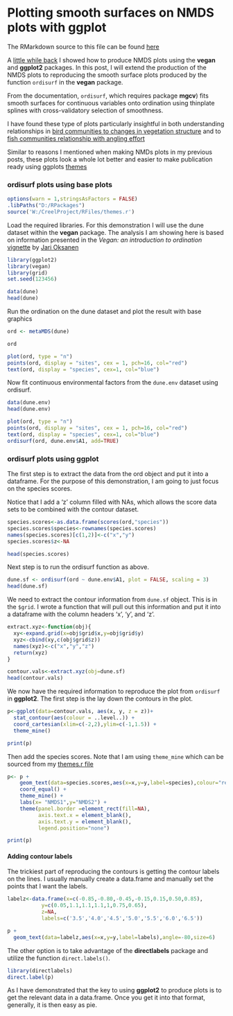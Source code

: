 Plotting smooth surfaces on NMDS plots with ggplot
========================================================
The RMarkdown source to this file can be found [here](\Rmd\2014-06-30-ordisurf.Rmd)

A [little while back](http://chrischizinski.github.io/rstats/2014/04/13/vegan-ggplot2/) I showed how to produce NMDS plots using the **vegan** and **ggplot2** packages. In this post, I will extend the production of the NMDS plots to reproducing the smooth surface plots produced by the function ```ordisurf``` in the **vegan** package. 

From the documentation,  ```ordisurf```, which requires package **mgcv**) fits smooth surfaces for continuous variables onto ordination using thinplate splines with cross-validatory selection of smoothness.

I have found these type of plots particularly insightful in both understanding relationships in [bird communities to changes in vegetation structure](http://mncoopunit.cfans.umn.edu/files/2012/09/Chizinski-et-al-2011-Forest-Eology-and-Management.pdf) and to [fish communities relationship with angling effort](http://digitalcommons.unl.edu/cgi/viewcontent.cgi?article=1114&context=ncfwrustaff)

Similar to reasons I mentioned when making NMDs plots in my previous posts, these plots look a whole lot better and easier to make publication ready using ggplots [themes](http://chrischizinski.github.io/rstats/2014/06/10/favorite-themes/)

### ordisurf plots using base plots

```r
options(warn = 1,stringsAsFactors = FALSE)
.libPaths("D:/RPackages")
source('W:/CreelProject/RFiles/themes.r')
```
Load the required libraries.  For this demonstration I will use the dune dataset within the **vegan** package.  The analysis I am showing here is based on information presented in the *Vegan: an introduction to ordination*
[vignette](http://cran.r-project.org/web/packages/vegan/vignettes/intro-vegan.pdf) by [Jari Oksanen](http://cc.oulu.fi/~jarioksa/)

```r
library(ggplot2)
library(vegan)
library(grid)
set.seed(123456)

data(dune)
head(dune)
```

Run the ordination on the dune dataset and plot the result with base graphics

```r
ord <- metaMDS(dune)

ord

plot(ord, type = "n")
points(ord, display = "sites", cex = 1, pch=16, col="red")
text(ord, display = "species", cex=1, col="blue")
```


Now fit continuous environmental factors from the ```dune.env``` dataset using ordisurf.
```r
data(dune.env)
head(dune.env)

plot(ord, type = "n")
points(ord, display = "sites", cex = 1, pch=16, col="red")
text(ord, display = "species", cex=1, col="blue")
ordisurf(ord, dune.env$A1, add=TRUE)
```

### ordisurf plots using ggplot

The first step is to extract the data from the ord object and put it into a dataframe.  For the purpose of this demonstration, I am going to just focus on the species scores.

Notice that I add a 'z' column filled with NAs, which allows the score data sets to be combined with the contour dataset. 

```r

species.scores<-as.data.frame(scores(ord,"species"))
species.scores$species<-rownames(species.scores)
names(species.scores)[c(1,2)]<-c("x","y")
species.scores$z<-NA

head(species.scores)

```


Next step is to run the ordisurf function as above.  

```r
dune.sf <- ordisurf(ord ~ dune.env$A1, plot = FALSE, scaling = 3)
head(dune.sf)
```


We need to extract the contour information from ```dune.sf``` object.  This is in the ```$grid```.  I wrote a function that will pull out this information and put it into a dataframe with the column headers 'x', 'y', and 'z'.


```r
extract.xyz<-function(obj){
  xy<-expand.grid(x=obj$grid$x,y=obj$grid$y)
  xyz<-cbind(xy,c(obj$grid$z))
  names(xyz)<-c("x","y","z")
  return(xyz)
}

contour.vals<-extract.xyz(obj=dune.sf)
head(contour.vals)
```


We now have the required information to reproduce the plot from ```ordisurf``` in **ggplot2**.  The first step is the lay down the contours in the plot. 

```r

p<-ggplot(data=contour.vals, aes(x, y, z = z))+
  stat_contour(aes(colour = ..level..)) + 
  coord_cartesian(xlim=c(-2,2),ylim=c(-1,1.5)) +
  theme_mine()

print(p)

```


Then add the species scores.  Note that I am using ```theme_mine``` which can be sourced from my [themes.r file](\datasets\themes.R)

```r
p<- p + 
    geom_text(data=species.scores,aes(x=x,y=y,label=species),colour="red") +
    coord_equal() +
    theme_mine() +
    labs(x= "NMDS1",y="NMDS2") +
    theme(panel.border =element_rect(fill=NA),
          axis.text.x = element_blank(),
          axis.text.y = element_blank(),
          legend.position="none")

print(p)

```


#### Adding  contour labels

The trickiest part of reproducing the contours is getting the contour labels on the lines.  I usually manually create a data.frame and manually set the points that I want the labels.  

```r

labelz<-data.frame(x=c(-0.85,-0.80,-0.45,-0.15,0.15,0.50,0.85),
           y=c(0.05,1.1,1.1,1.1,1,0.75,0.65),
           z=NA,
           labels=c('3.5','4.0','4.5','5.0','5.5','6.0','6.5'))

p +
  geom_text(data=labelz,aes(x=x,y=y,label=labels),angle=-80,size=6)

```


The other option is to take advantage of the **directlabels** package and utilize the function ```direct.labels()```.
```r
library(directlabels)
direct.label(p)

```

As I have demonstrated that the key to using **ggplot2** to produce plots is to get the relevant data in a data.frame.  Once you get it into that format, generally, it is then easy as pie.  